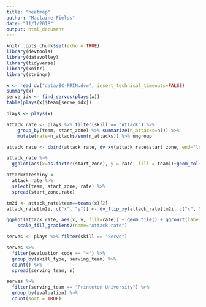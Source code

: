 ```yaml
---
title: "heatmap"
author: "Maclaine Fields"
date: "11/1/2018"
output: html_document
---
```


```r
knitr::opts_chunk$set(echo = TRUE)
library(devtools)
library(datavolley)
library(tidyverse)
library(knitr)
library(stringr)
```

```r
x <- read_dv("data/BC-PRIN.dvw", insert_technical_timeouts=FALSE)
summary(x)
serve_idx <- find_serves(plays(x))
table(plays(x)$team[serve_idx])

plays <- plays(x)

attack_rate <- plays %>% filter(skill == "Attack") %>% 
    group_by(team, start_zone) %>% summarize(n_attacks=n()) %>%
    mutate(rate=n_attacks/sum(n_attacks)) %>% ungroup

attack_rate <- cbind(attack_rate, dv_xy(attack_rate$start_zone, end="lower"))

attack_rate %>% 
  ggplot(aes(x=as.factor(start_zone), y = rate, fill = team))+geom_col(position = "Dodge") 

attackrateshiny <- 
  attack_rate %>% 
  select(team, start_zone, rate) %>% 
  spread(start_zone,rate)

tm2i <- attack_rate$team==teams(x)[2]
attack_rate[tm2i, c("x", "y")] <- dv_flip_xy(attack_rate[tm2i, c("x", "y")])

ggplot(attack_rate, aes(x, y, fill=rate)) + geom_tile() + ggcourt(labels=teams(x)) +
    scale_fill_gradient2(name="Attack rate")

```

```r
serves <- plays %>% filter(skill == "Serve") 

serves %>% 
  filter(evaluation_code == "=") %>% 
  group_by(skill_type, serving_team) %>% 
  count() %>% 
  spread(serving_team, n)

serves %>% 
  filter(serving_team == "Princeton University") %>% 
  group_by(evaluation) %>% 
  count(sort = TRUE)

```


